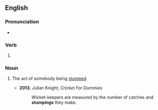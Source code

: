 ==English==

===Pronunciation===
* {{audio|en-au-stumping.ogg|Audio (AU)|lang=en}}

===Verb===
{{head|en|verb form}}

# {{present participle of|stump|lang=en|nocat=1}}

===Noun===
{{en-noun}}

# {{lb|en|cricket}} The act of somebody being [[stump]]ed.
#* '''2013''', Julian Knight, ''Cricket For Dummies''
#*: Wicket-keepers are measured by the number of catches and '''stumpings''' they make.